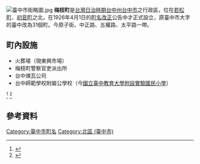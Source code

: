 {{japanese|japanese=梅ヶ枝町|kana=うめがえちょう|romaji=Umegaechō}}
[[File:臺中市街略圖.jpg|thumb]]
'''梅枝町'''是[[台灣日治時期|台灣日治時期]][[台中州|台中州]][[台中市|台中市]]之行政區，位在[[若松町_(台中市)|若松町]]、[[初音町|初音町]]之北，在1926年4月1日的[[町名改正|町名改正]]公告中才正式設立，原臺中市大字的臺中改為31個町。今原子街、中正路、五權路、太平路一帶。 

==町內設施==
* 火葬場（現東興市場） 
* 梅枝町警察官吏派出所
* 台中煉瓦公司
* 台中師範學校附屬公學校（今[[國立臺中教育大學附設實驗國民小學|國立臺中教育大學附設實驗國民小學]]）

<ref>{{cite book |author1=臺灣總督府交通局遞信部 |title=臺中州電話帖 |date=1937-09-30}}</ref>
<ref>{{cite book |author1=臺中市役所勸業課 |title=臺中市商工人名錄 |date=1939-06-30}}</ref>
{{TW-geo-stub}}

== 參考資料 ==
{{reflist}}
{{臺中市舊町名}}
[[Category:臺中市町名|Category:臺中市町名]]
[[Category:北區_(臺中市)|Category:北區 (臺中市)]]